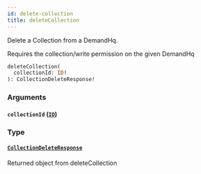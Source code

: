```yaml
---
id: delete-collection
title: deleteCollection
---
```



Delete a Collection from a DemandHq.

Requires the collection/write permission on the given DemandHq


```graphql
deleteCollection(
  collectionId: ID!
): CollectionDeleteResponse!

```


### Arguments

#### `collectionId` ([`ID`](/developers/demandhq-apis/demand-api/graphql/reference/scalars/id))




### Type

#### [`CollectionDeleteResponse`](/developers/demandhq-apis/demand-api/graphql/reference/objects/collection-delete-response) 

Returned object from deleteCollection




